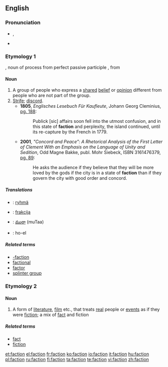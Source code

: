 {{see|-faction}}
==English==

===Pronunciation===
* {{IPA|/ˈfæk.ʃən/|/ˈfæk.ʃn/}}, {{SAMPA|/"f{k.S@n/|/"f{k.sn/}}
* {{rhymes|ækʃən}}

===Etymology 1===
{{etyl|la}} {{term|factio|lang=la}}, noun of process from perfect passive participle {{term|factus|lang=la}}, from {{term|facere||to do, to make|lang=la}}

====Noun====
{{wikipedia}}
{{en-noun}}

# A group of people who express a [[shared]] [[belief]] or [[opinion]] different from people who are not part of the group.
# [[strife|Strife]]; [[discord]].
#*'''1805''', ''Englisches Lesebuch Für Kaufleute'', Johann Georg Cleminius, [http://books.google.com/books?id=B9cRAAAAIAAJ&pg=PA188&dq=faction&lr=&num=100&as_brr=3 pg. 188]:
#*:Publick [sic] affairs soon fell into the utmost confusion, and in this state of '''faction''' and perplexity, the island continued, until its re-capture by the French in 1779.
#*'''2001''', ''"Concord and Peace": A Rhetorical Analysis of the First Letter of Clement With an Emphasis on the Language of Unity and Sedition'', Odd Magne Bakke, publ. Mohr Siebeck, ISBN 3161476379, [http://books.google.com/books?id=cI1btFqWegoC&pg=PA89&dq=%22faction%22&as_brr=3&sig=R6XBNzJrKPdhILpQQfGC22KlIgc pg. 89]:
#*:He asks the audience if they believe that they will be more loved by the gods if the city is in a state of '''faction''' than if they govern the city with good order and concord.

=====Translations=====
{{trans-top|group of people}}
{{trans-mid}}
{{trans-bottom}}

{{trans-top|strife}}
{{trans-mid}}
{{trans-bottom}}
{{checktrans-top}}
* {{ttbc|Finnish}}: [[ryhmä]]
* {{ttbc|Slovene}}: [[frakcija]] {{f}}
* {{ttbc|Telugu}}: [[ముఠా]] (muTaa)
* {{ttbc|Spanish}}: ho-el

=====Related terms=====
*[[-faction]]
*[[factional]]
*[[factor]]
*[[splinter group]]

===Etymology 2===
{{blend|fact|fiction}}

====Noun====
{{en-noun}}

# A form of [[literature]], [[film]] etc., that treats [[real]] people or [[event]]s as if they were [[fiction]]; a mix of [[fact]] and fiction

=====Related terms=====
*[[fact]]
*[[fiction]]

[[et:faction]]
[[el:faction]]
[[fr:faction]]
[[ko:faction]]
[[io:faction]]
[[it:faction]]
[[hu:faction]]
[[pl:faction]]
[[ru:faction]]
[[fi:faction]]
[[ta:faction]]
[[te:faction]]
[[vi:faction]]
[[zh:faction]]